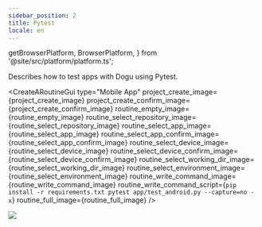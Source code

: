 ```yaml
---
sidebar_position: 2
title: Pytest
locale: en
---
```


  getBrowserPlatform,
  BrowserPlatform,
} from '@site/src/platform/platform.ts';

Describes how to test apps with Dogu using Pytest.

<IntegrateWithGitRepository />

<AppUpload
  app_name="Wikipedia-android.apk"
  app_url="https://github.com/dogu-team/third-party-binaries/releases/download/wikipedia-apps/wikipedia-android.apk"
/>
<AppUploadiOS />

<CreateARoutineGui 
  type="Mobile App"
  project_create_image={project_create_image}
  project_create_confirm_image={project_create_confirm_image}
  routine_empty_image={routine_empty_image}
  routine_select_repository_image={routine_select_repository_image}
  routine_select_app_image={routine_select_app_image}
  routine_select_app_confirm_image={routine_select_app_confirm_image}
  routine_select_device_image={routine_select_device_image}
  routine_select_device_confirm_image={routine_select_device_confirm_image}
  routine_select_working_dir_image={routine_select_working_dir_image}
  routine_select_environment_image={routine_select_environment_image}
  routine_write_command_image={routine_write_command_image}
  routine_write_command_script={`pip install -r requirements.txt
pytest app/test_android.py --capture=no -x`}
  routine_full_image={routine_full_image}
/>

<RunARoutine />
<img src={routine_livestreaming_appium_pytest} style={{ width: 800 }} />
